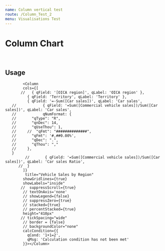 ```yaml
---
name: Column vertical test
route: /Column_Test_2
menu: Visualisations Test
---
```


<h1 style={{ margin: '0px' }}>Column Chart</h1>

<br />

## Usage



<Playground>
<Motor  
  config={{
            host: "localhost",
            secure: false,
            port: 19077,
            prefix: "",
            appId: "7943caf8-3122-4c9c-9ca1-2ef2c7a60204"
  }}>

            <Column
            cols={[
           //   { qField: '[OICA region]', qLabel: 'OICA region' },
              { qField: 'Territory', qLabel: 'Territory' },
              { qField: '=-Sum([Car sales])', qLabel: 'Car sales',
       //            { qField: '=Sum([Commercial vehicle sales])/Sum([Car sales])', qLabel: 'Car sales',
       //            qNumFormat: {
       //       "qType": "R",
       //       "qnDec": 14,
       //       "qUseThou": 1,
       //     //  "qFmt": "##############",
       //       "qFmt": '#,##0.00%',
       //       "qDec": ".",
       //       "qThou": ","
       //     }, 
       }
             //       { qField: '=Sum([Commercial vehicle sales])/Sum([Car sales])', qLabel: 'Car sales Ratio',
          //  }
            ]}
             title="Vehicle Sales by Region"
            showGridlines={true}
            showLabels="inside"
           //  suppressScroll={true}
            // textOnAxis='none'
            // showLegend={false}
            // suppressZero={true}
            // stacked={true}
            // percentStacked={true}
            height="410px"
           // tickSpacing="wide"
            // border = {false}
            // backgroundColor="none"
            calcCondition={{
              qCond: '1+1=2',
              qMsg: 'Calculation condition has not been met'
            }}></Column>

           
     
  </Motor>
</Playground>

<br />
